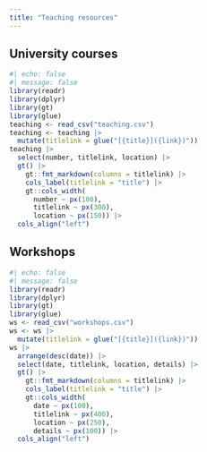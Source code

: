 ```yaml
---
title: "Teaching resources"
---
```


## University courses

```r
#| echo: false
#| message: false
library(readr)
library(dplyr)
library(gt)
library(glue)
teaching <- read_csv("teaching.csv")
teaching <- teaching |>
  mutate(titlelink = glue("[{title}]({link})"))
teaching |>
  select(number, titlelink, location) |>
  gt() |>
    gt::fmt_markdown(columns = titlelink) |>
    cols_label(titlelink = "title") |> 
    gt::cols_width(
      number ~ px(100),
      titlelink ~ px(300),
      location ~ px(150)) |>
  cols_align("left")
```

## Workshops

```r
#| echo: false
#| message: false
library(readr)
library(dplyr)
library(gt)
library(glue)
ws <- read_csv("workshops.csv")
ws <- ws |>
  mutate(titlelink = glue("[{title}]({link})"))
ws |>
  arrange(desc(date)) |>
  select(date, titlelink, location, details) |>
  gt() |>
    gt::fmt_markdown(columns = titlelink) |>
    cols_label(titlelink = "title") |> 
    gt::cols_width(
      date ~ px(100),
      titlelink ~ px(400),
      location ~ px(250),
      details ~ px(100)) |>
  cols_align("left")
```

